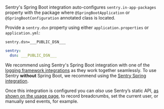 Sentry's Spring Boot integration auto-configures `sentry.in-app-packages` property with the package where `@SpringBootApplication` or `@SpringBootConfiguration` annotated class is located.

Provide a `sentry.dsn` property using either `application.properties` or `application.yml`:

```properties {filename:application.properties}
sentry.dsn=___PUBLIC_DSN___
```

```yaml {filename:application.yml}
sentry:
  dsn: ___PUBLIC_DSN___
```

We recommend using Sentry's Spring Boot integration with one of the [logging framework integrations](logging-frameworks/) as they work together seamlessly. To use Sentry **without** Spring Boot, we recommend using the [Sentry Spring integration](/platforms/java/guides/spring/).

Once this integration is configured you can _also_ use Sentry’s static API, [as shown on the usage page](usage/), to record breadcrumbs, set the current user, or manually send events, for example.
